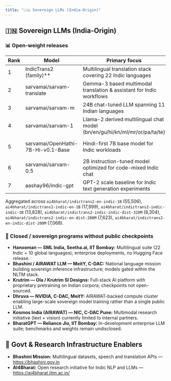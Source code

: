 ```yaml
---
title: "🇮🇳 Sovereign LLMs (India-Origin)"
---
```


## 🇮🇳 Sovereign LLMs (India-Origin)

### 📊 Open-weight releases

| Rank | Model                              | Primary focus                                                              | Link                                                      | downloads\* | Maintainer(s)                    |
| ---- | ---------------------------------- | -------------------------------------------------------------------------- | --------------------------------------------------------- | ----------: | :------------------------------- |
| 1    | IndicTrans2 (family)\*\*           | Multilingual translation stack covering 22 Indic languages                 | https://huggingface.co/AI4Bharat/indictrans2-en-indic-1B  | 110,328     | AI4Bharat                        |
| 2    | sarvamai/sarvam-translate          | Gemma-3 based multimodal translation & assistant for Indic workflows       | https://huggingface.co/sarvamai/sarvam-translate          | 25,127      | Sarvam AI                        |
| 3    | sarvamai/sarvam-m                  | 24B chat-tuned LLM spanning 11 Indian languages                            | https://huggingface.co/sarvamai/sarvam-m                  | 2,790       | Sarvam AI                        |
| 4    | sarvamai/sarvam-1                  | Llama-2 derived multilingual chat model (bn/en/gu/hi/kn/ml/mr/or/pa/ta/te) | https://huggingface.co/sarvamai/sarvam-1                  | 2,504       | Sarvam AI                        |
| 5    | sarvamai/OpenHathi-7B-Hi-v0.1-Base | Hindi-first 7B base model for Indic workloads                              | https://huggingface.co/sarvamai/OpenHathi-7B-Hi-v0.1-Base | 1,664       | Sarvam AI • AI4Bharat • Bhashini |
| 6    | sarvamai/sarvam-0.5                | 2B instruction-tuned model optimized for code-mixed Indic chat             | https://huggingface.co/sarvamai/sarvam-0.5                | 1,293       | Sarvam AI                        |
| 7    | aashay96/indic-gpt                 | GPT-2 scale baseline for Indic text generation experiments                 | https://huggingface.co/aashay96/indic-gpt                 | 175         | Community (aashay96)             |

Aggregated across `ai4bharat/indictrans2-en-indic-1B` (55,506), `ai4bharat/indictrans2-indic-en-1B` (17,999), `ai4bharat/indictrans2-indic-indic-1B` (13,828), `ai4bharat/indictrans2-indic-indic-dist-320M` (8,304), `ai4bharat/indictrans2-indic-en-dist-200M` (7,623), `ai4bharat/indictrans2-en-indic-dist-200M` (7,068).

### 🚧 Closed / sovereign programs without public checkpoints

- **Hanooman — SML India, Seetha.ai, IIT Bombay:** Multilingual suite (22 Indic + 10 global languages); enterprise deployments, no Hugging Face release.
- **Bhashini / AIRAWAT LLM — MeitY, C-DAC:** National language mission building sovereign inference infrastructure; models gated within the NLTM stack.
- **Krutrim — Ola / Krutrim SI Designs:** Full-stack AI platform with proprietary pretraining on Indian corpora; checkpoints not open-sourced.
- **Dhruva — NVIDIA, C-DAC, MeitY:** AIRAWAT-backed compute cluster enabling large-scale sovereign model training rather than a single public LLM.
- **Kosmos India (AIRAWAT) — NIC, C-DAC Pune:** Multimodal research initiative (text + vision) currently limited to internal partners.
- **BharatGPT — Reliance Jio, IIT Bombay:** In-development enterprise LLM suite; benchmarks and weights remain undisclosed.

## 🧠 Govt & Research Infrastructure Enablers

- **Bhashini Mission:** Multilingual datasets, speech and translation APIs — https://bhashini.gov.in
- **AI4Bharat:** Open research initiative for Indic NLP and LLMs — https://ai4bharat.iitm.ac.in/